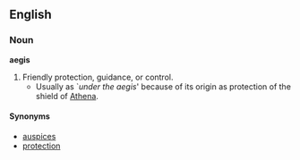 == English ==
=== Noun ===
'''aegis'''
# Friendly protection, guidance, or control.   
#* Usually as `''under the aegis''' because of its origin as protection of the shield of [[:w:Athena|Athena]].
==== Synonyms ====
* [[auspices]]
* [[protection]]